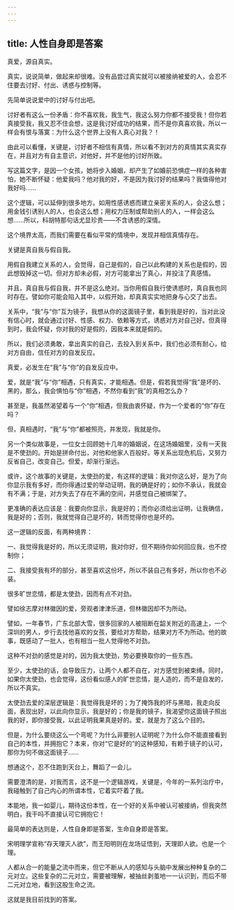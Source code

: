 ```yaml
---
---
---
```

title: 人性自身即是答案
---



真爱，源自真实。

真实，说说简单，做起来却很难。没有品尝过真实就可以被接纳被爱的人，会忍不住要去讨好、付出、诱惑与控制等。

先简单说说爱中的讨好与付出吧。

讨好者有这么一份矛盾：你不喜欢我，我生气，我这么努力你都不接受我！但你若真接受我，我又忍不住会想，这是我讨好成功的结果，而不是你真喜欢我，所以一样会有恨与落寞：为什么这个世界上没有人真心对我？！

由此可以看懂，关键是，讨好者不相信有真情，所以看不到对方的真情其实真实存在，并且对方有自主意识，对他好，并不是他的讨好所致。

写这篇文字，是因一个女孩，她将步入婚姻，却产生了如婚前恐惧症一样的各种害怕，她不断怀疑：他爱我吗？他对我的好，不是因为我讨好的结果吗？我值得他对我好吗……

这个逻辑，可以延伸到很多地方。如用性感诱惑而建立亲密关系的人，会这么想；用金钱引诱别人的人，也会这么想；用权力压制或帮助别人的人，一样会这么想……所以，科胡特那句话尤显珍贵——不含诱惑的深情。

这个境界太高，而我们需要在看似平常的情境中，发现并相信真情存在。

关键是真自我与假自我。

用假自我建立关系的人，会觉得，自己是假的，自己以此构建的关系也是假的，因此想毁掉这一切。但对方却未必假，对方可能拿出了真心，并投注了真感情。

并且，真自我与假自我，并不是这么绝对。当你用假自我行使诱惑时，真自我也同时存在。譬如你可能会陷入其中，以假开始，却真真实实地把身与心交了出去。

关系中，“我”与“你”互为镜子，我想从你的这面镜子里，看到我是好的，当对此没有信心时，就会通过讨好、性感、权力、依赖等方式，诱惑对方对自己好。但真得到时，我会怀疑，你对我的好是假的，因我本来就是假的。

所以，我们必须勇敢，拿出真实的自己，去投入到关系中，我们也必须有耐心，给对方自由，信任对方的自发反应。

真爱，必发生在“我”与“你”的自发反应中。

爱，就是“我”与“你”相遇，只有真实，才能相遇。但是，假若我觉得“我”是坏的、黑的，那么，我会惧怕与“你”相遇，不然你看到“我”的真相怎么办？

甚至是，我虽然渴望着与一个“你”相遇，但我由衷怀疑，作为一个爱者的“你”存在吗？

但，真相遇时，“我”与“你”都被照亮，并发现，我就是你。

另一个类似故事是，一位女士回顾她十几年的婚姻说，在这场婚姻里，没有一天我是不使劲的。开始是拼命付出，对他和他家人百般好。等关系出现危机后，又努力反省自己，改变自己。但爱，却渐行渐远。

或许，这个故事的关键是，太使劲的爱，有这样的逻辑：我对你这么好，是为了向你显示我有多好，而你得通过爱的举动证明，我的确是好的；如你不承认，我就会有不满；于是，对方失去了存在不满的空间，并感觉自己被绑架了。

更准确的表达应该是：我要向你显示，我是好的；而你必须给出证明，让我确信，我是好的；否则，我就觉得自己是坏的，转而觉得你也是坏的。

这一逻辑的反面，有两种境界：

一、我觉得我是好的，所以无须证明，我对你好，但不期待你如何回应我，也不控制你；

二、我接受我有坏的部分，甚至喜欢这份坏，所以不装自己有多好，所以你也不必装。

很多旷世恋情，都是太使劲，因而有点不对劲。

譬如徐志摩对林徽因的爱，旁观者津津乐道，但林徽因却不为所动。

譬如，一年春节，广东北部大雪，很多回家的人被阻断在韶关附近的高速上，一个深圳的男人，步行去找他喜欢的女孩，要给对方帮助，结果对方不为所动。他的故事，既感动了一批人，也有相当一批人觉得他不对劲。

这种不对劲的感觉是对的，因为我太使劲，势必要换取你的一些东西。

至少，太使劲的话，会导致压力，让两个人都不自在，对方感觉到被束缚。同时，如果你太使劲，也会觉得，这份看似感人的旷世恋情，是人造的，而不是自发的，所以不真实。

太使劲去爱的深层逻辑是：我觉得我是坏的；为了掩饰我的坏与黑暗，我走向反面，表现出好，以此向你显示，我是好的；你是我的镜子，我渴望你这面镜子照出我的好，即你接受我，以此证明我果真是好的。爱，就是为了这么个目的。

但是，为什么要绕这么一个弯呢？为什么非要别人证明呢？为什么你不能直接看到自己的本性，并拥抱它？本来，你对“它是好的”的这种感知，有赖于镜子的认可，那你为何不做这面镜子……

想通这个，忍不住跑到天台上，舞蹈了一会儿。

需要澄清的是，对我而言，这不是一个逻辑游戏，关键是，今年的一系列治疗中，我碰触到了自己内心的所谓本性，它着实吓着了我。

本能地，我一如婴儿，期待这份本性，在一个好的关系中被认可被接纳，但我突然明白，我干吗不直接认可它拥抱它！

最简单的表达则是，人性自身即是答案，生命自身即是答案。

宋明理学宣称“存天理灭人欲”，而王阳明则在龙场证悟到，天理即人欲。也是一个理。

人都从合一的能量之流中而来，但它不断从人的感知与头脑中发展出种种复杂的二元对立。这些复杂的二元对立，需要被理解，被抽丝剥茧地一一认识到，而后不带二元对立地，看到这股生命之流。

这就是我目前找到的答案。